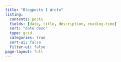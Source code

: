 ```yaml
---
title: "Blogposts I Wrote"
listing:
  contents: posts
  fields: [date, title, description, reading-time]
  sort: "date desc"
  type: grid
  categories: true
  sort-ui: false
  filter-ui: false
page-layout: full
---
```




